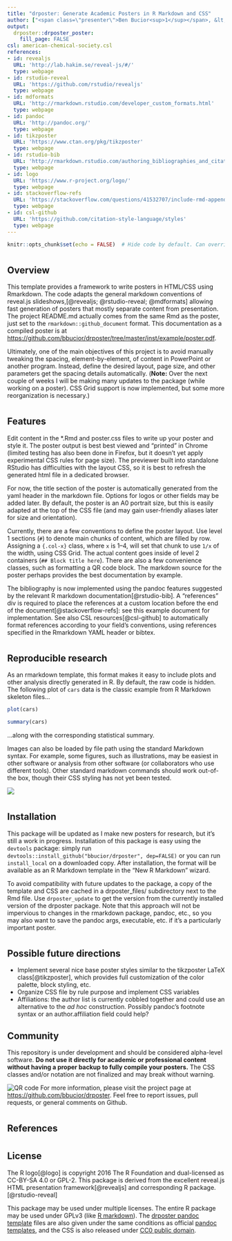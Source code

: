 ```yaml
---
title: "drposter: Generate Academic Posters in R Markdown and CSS"
author: ["<span class=\"presenter\">Ben Bucior<sup>1</sup></span>, &lt;Your name here&gt;<sup>2</sup><ol class=\"affiliations\"><li>Northwestern University, Evanston, IL, USA</li><li>Earth</li></ol>"]
output:
  drposter::drposter_poster:
    fill_page: FALSE
csl: american-chemical-society.csl
references:
- id: revealjs
  URL: 'http://lab.hakim.se/reveal-js/#/'
  type: webpage
- id: rstudio-reveal
  URL: 'https://github.com/rstudio/revealjs'
  type: webpage
- id: mdformats
  URL: 'http://rmarkdown.rstudio.com/developer_custom_formats.html'
  type: webpage
- id: pandoc
  URL: 'http://pandoc.org/'
  type: webpage
- id: tikzposter
  URL: 'https://www.ctan.org/pkg/tikzposter'
  type: webpage
- id: rstudio-bib
  URL: 'http://rmarkdown.rstudio.com/authoring_bibliographies_and_citations.html'
  type: webpage
- id: logo
  URL: 'https://www.r-project.org/logo/'
  type: webpage
- id: stackoverflow-refs
  URL: 'https://stackoverflow.com/questions/41532707/include-rmd-appendix-after-references'
  type: webpage
- id: csl-github
  URL: 'https://github.com/citation-style-language/styles'
  type: webpage
---
```


```r
knitr::opts_chunk$set(echo = FALSE)  # Hide code by default. Can override chunk-by-chunk
```

<!-- The name drposter came from a convoluted pun: it's a poster based on R, M.D. files (not a real doctor),
and it also generates academic posters for PhD's and others. -->

# {.col-1}

## Overview

This template provides a framework to write posters in HTML/CSS using Rmarkdown.  The code adapts the general markdown conventions of reveal.js slideshows,[@revealjs; @rstudio-reveal; @mdformats] allowing fast generation of posters that mostly separate content from presentation.  The project README.md actually comes from the same Rmd as the poster, just set to the `rmarkdown::github_document` format.  This documentation as a compiled poster is at <https://github.com/bbucior/drposter/tree/master/inst/example/poster.pdf>.

Ultimately, one of the main objectives of this project is to avoid manually tweaking the spacing, element-by-element, of content in PowerPoint or another program.  Instead, define the desired layout, page size, and other parameters get the spacing details automatically.
<span class="warning">(<strong>Note:</strong> Over the next couple of weeks I will be making many updates to the package (while working on a poster).  CSS Grid support is now implemented, but some more reorganization is necessary.)</span>


# {.col-2}

## Features

Edit content in the *.Rmd and poster.css files to write up your poster and style it.  The poster output is best best viewed and "printed" in Chrome (limited testing has also been done in Firefox, but it doesn't yet apply experimental CSS rules for page size).  The previewer built into standalone RStudio has difficulties with the layout CSS, so it is best to refresh the generated html file in a dedicated browser.

For now, the title section of the poster is automatically generated from the yaml header in the markdown file.  Options for logos or other fields may be added later.  By default, the poster is an A0 portrait size, but this is easily adapted at the top of the CSS file (and may gain user-friendly aliases later for size and orientation).

Currently, there are a few conventions to define the poster layout.  Use level 1 sections (`#`) to denote main chunks of content, which are filled by row.  Assigning a `{.col-x}` class, where `x` is 1--4, will set that chunk to use `1/x` of the width, using CSS Grid.  The actual content goes inside of level 2 containers (`## Block title here`).  There are also a few convenience classes, such as formatting a QR code block.  The markdown source for the poster perhaps provides the best documentation by example.

The bibliography is now implemented using the pandoc features suggested by the relevant R markdown documentation[@rstudio-bib].  A "references" div is required to place the references at a custom location before the end of the document[@stackoverflow-refs]: see this example document for implementation.  See also CSL resources[@csl-github] to automatically format references according to your field's conventions, using references specified in the Rmarkdown YAML header or bibtex.

# {.col-2}

## Reproducible research

As an rmarkdown template, this format makes it easy to include plots and other analysis directly generated in R.  By default, the raw code is hidden.  The following plot of `cars` data is the classic example from R Markdown skeleton files...

```r
plot(cars)
```

```r
summary(cars)
```

...along with the corresponding statistical summary.

Images can also be loaded by file path using the standard Markdown syntax.  For example, some figures, such as illustrations, may be easiest in other software or analysis from other software (or collaborators who use different tools).  Other standard markdown commands should work out-of-the box, though their CSS styling has not yet been tested.

![](Resources/Rlogo.svg)


# {.col-2}
<!-- this will be the start of a new row -->

## Installation

This package will be updated as I make new posters for research, but it's still a work in progress.  Installation of this package is easy using the `devtools` package: simply run `devtools::install_github("bbucior/drposter", dep=FALSE)` or you can run `install_local` on a downloaded copy.  After installation, the format will be available as an R Markdown template in the "New R Markdown" wizard.

To avoid compatibility with future updates to the package, a copy of the template and CSS are cached in a drposter_files/ subdirectory next to the Rmd file.  Use `drposter_update` to get the version from the currently installed version of the drposter package.  Note that this approach will not be impervious to changes in the rmarkdown package, pandoc, etc., so you may also want to save the pandoc args, executable, etc. if it's a particularly important poster.



# {.col-2}

## Possible future directions

* Implement several nice base poster styles similar to the tikzposter LaTeX class[@tikzposter], which provides full customization of the color palette, block styling, etc.
* Organize CSS file by rule purpose and implement CSS variables
* Affiliations: the author list is currently cobbled together and could use an alternative to the _ad hoc_ construction.  Possibly pandoc's footnote syntax or an author.affiliation field could help?

## Community

<div class="autofullwidth warning">
This repository is under development and should be considered alpha-level software.  **Do not use it directly for academic or professional content without having a proper backup to fully compile your posters.**  The CSS classes and/or notation are not finalized and may break without warning.
</div>

<p class="qr">
![QR code](Resources/qr_code.png)
For more information, please visit the project page at <https://github.com/bbucior/drposter>.  Feel free to report issues, pull requests, or general comments on Github.
</p>


# {.col-2}

## References
<div id="refs" class="references"></div>

# {.col-2}

## License

The R logo[@logo] is copyright 2016 The R Foundation and dual-licensed as CC-BY-SA 4.0 or GPL-2.
This package is derived from the excellent reveal.js HTML presentation framework[@revealjs] and corresponding R package.[@rstudio-reveal]

This package may be used under multiple licenses.  The entire R package may be used under GPLv3 (like [R markdown](https://github.com/rstudio/rmarkdown)).  The [drposter pandoc template](https://github.com/bbucior/drposter/tree/master/inst/rmarkdown/templates/drposter/skeleton/drposter_files) files are also given under the same conditions as official [pandoc templates](https://github.com/jgm/pandoc/tree/master/data/templates), and the CSS is also released under [CC0 public domain](https://creativecommons.org/publicdomain/zero/1.0/).

